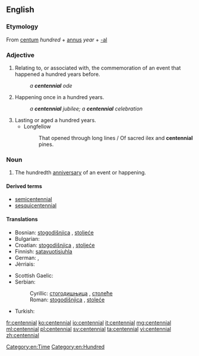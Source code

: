 ==English==

===Etymology===
From {{etyl|la|en}} [[centum]] ''hundred'' + [[annus]] ''year'' + [[-al]]

===Adjective===
{{en-adj|-}}

# Relating to, or associated with, the commemoration of an event that happened a hundred years before.
#: ''a '''centennial''' ode''
# Happening once in a hundred years.
#: ''a '''centennial''' jubilee; a '''centennial''' celebration''
# Lasting or aged a hundred years.
#* Longfellow
#*: That opened through long lines / Of sacred ilex and '''centennial''' pines.

===Noun===
{{wikipedia}}
{{en-noun}}

# The hundredth [[anniversary]] of an event or happening.

====Derived terms====
* [[semicentennial]]
* [[sesquicentennial]]

====Translations====
{{trans-top|100th anniversary}}
* Bosnian: [[stogodišnjica]] {{f}}, [[stoljeće]] {{n}}
* Bulgarian: {{t|bg|стогодишнина|f}}
* Croatian: [[stogodišnjica]] {{f}}, [[stoljeće]] {{n}}
* Finnish: [[satavuotisjuhla]]
* German: {{t|de|Hundertjahrfeier|f}}, {{t|de|hundertster Jahrestag|m}}
* Jèrriais: {{t|roa-jer|chent'naithe|m}}
{{trans-mid}}
* Scottish Gaelic: {{t|gd|cuimhneachan nan ceud bliadhna|m}}
* Serbian:
*: Cyrillic: [[стогодишњица]] {{f}}, [[столеће]] {{n}}
*: Roman: [[stogodišnjica]] {{f}}, [[stoleće]] {{n}}
* Turkish: {{t|tr|yüzüncü yıldönümü}}
{{trans-bottom}}

[[Category:en:Time]]
[[Category:en:Hundred]]

[[fr:centennial]]
[[ko:centennial]]
[[io:centennial]]
[[it:centennial]]
[[mg:centennial]]
[[ml:centennial]]
[[pl:centennial]]
[[sv:centennial]]
[[ta:centennial]]
[[vi:centennial]]
[[zh:centennial]]